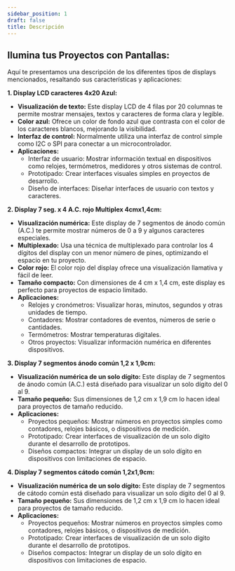 ```yaml
---
sidebar_position: 1
draft: false
title: Descripción
---
```


## Ilumina tus Proyectos con Pantallas:

Aquí te presentamos una descripción de los diferentes tipos de displays mencionados, resaltando sus características y aplicaciones:

**1. Display LCD caracteres 4x20 Azul:**

* **Visualización de texto:** Este display LCD de 4 filas por 20 columnas te permite mostrar mensajes, textos y caracteres de forma clara y legible. 
* **Color azul:**  Ofrece un color de fondo azul que contrasta con el color de los caracteres blancos, mejorando la visibilidad.
* **Interfaz de control:**  Normalmente utiliza una interfaz de control simple como I2C o SPI para conectar a un microcontrolador.
* **Aplicaciones:** 
    * Interfaz de usuario: Mostrar información textual en dispositivos como relojes, termómetros, medidores y otros sistemas de control.
    * Prototipado:  Crear interfaces visuales simples en proyectos de desarrollo.
    * Diseño de interfaces:  Diseñar interfaces de usuario con textos y caracteres.

**2. Display 7 seg. x 4 A.C. rojo Multiplex 4cmx1,4cm:**

* **Visualización numérica:**  Este display de 7 segmentos de ánodo común (A.C.) te permite mostrar números de 0 a 9 y algunos caracteres especiales.
* **Multiplexado:**  Usa una técnica de multiplexado para controlar los 4 dígitos del display con un menor número de pines, optimizando el espacio en tu proyecto.
* **Color rojo:**  El color rojo del display  ofrece una visualización llamativa y fácil de leer.
* **Tamaño compacto:**  Con dimensiones de 4 cm x 1,4 cm, este display es perfecto para proyectos de espacio limitado.
* **Aplicaciones:**
    * Relojes y cronómetros: Visualizar horas, minutos, segundos y otras unidades de tiempo.
    * Contadores: Mostrar contadores de eventos, números de serie o cantidades.
    * Termómetros:  Mostrar temperaturas digitales.
    * Otros proyectos:  Visualizar información numérica en diferentes dispositivos.

**3. Display 7 segmentos ánodo común 1,2 x 1,9cm:**

* **Visualización numérica de un solo dígito:** Este display de 7 segmentos de ánodo común (A.C.)  está diseñado para visualizar un solo dígito del 0 al 9.
* **Tamaño pequeño:**  Sus dimensiones de 1,2 cm x 1,9 cm lo hacen ideal para proyectos de tamaño reducido.
* **Aplicaciones:**
    * Proyectos pequeños: Mostrar números en proyectos simples como contadores, relojes básicos, o dispositivos de medición.
    * Prototipado:  Crear interfaces de visualización de un solo dígito durante el desarrollo de prototipos.
    * Diseños compactos:  Integrar un display de un solo dígito en dispositivos con limitaciones de espacio.

**4. Display 7 segmentos cátodo común 1,2x1,9cm:**

* **Visualización numérica de un solo dígito:**  Este display de 7 segmentos de cátodo común  está diseñado para visualizar un solo dígito del 0 al 9.
* **Tamaño pequeño:**  Sus dimensiones de 1,2 cm x 1,9 cm lo hacen ideal para proyectos de tamaño reducido.
* **Aplicaciones:**
    * Proyectos pequeños:  Mostrar números en proyectos simples como contadores, relojes básicos, o dispositivos de medición.
    * Prototipado:  Crear interfaces de visualización de un solo dígito durante el desarrollo de prototipos.
    * Diseños compactos:  Integrar un display de un solo dígito en dispositivos con limitaciones de espacio.

